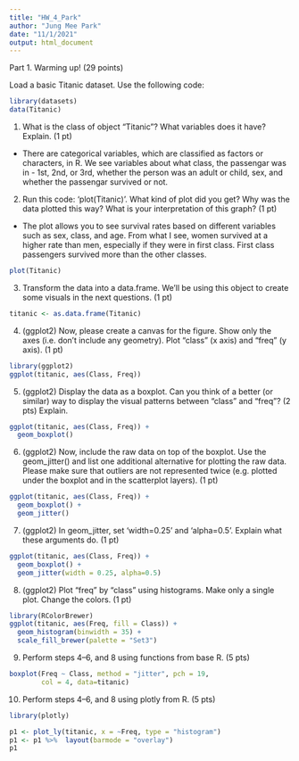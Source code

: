```yaml
---
title: "HW_4_Park"
author: "Jung Mee Park"
date: "11/1/2021"
output: html_document
---
```

Part 1. Warming up! (29 points)

Load a basic Titanic dataset. Use the following code:
```r
library(datasets)
data(Titanic)

```

1.	What is the class of object “Titanic”? What variables does it have?  Explain. (1 pt)
* There are categorical variables, which are classified as factors or characters, in R. We see variables about what class, the passengar was in - 1st, 2nd, or 3rd, whether the person was an adult or child, sex, and whether the passengar survived or not. 

2.	Run this code: ‘plot(Titanic)’. What kind of plot did you get? Why was the data plotted this way? What is your interpretation of this graph? (1 pt)
* The plot allows you to see survival rates based on different variables such as sex, class, and age. From what I see, women survived at a higher rate than men, especially if they were in first class. First class passengers survived more than the other classes. 
```r
plot(Titanic)
```
3.	Transform the data into a data.frame. We’ll be using this object to create some visuals in the next questions. (1 pt)
```r
titanic <- as.data.frame(Titanic)
```

4.	(ggplot2) Now, please create a canvas for the figure. Show only the axes (i.e. don’t include any geometry). Plot “class” (x axis) and “freq” (y axis). (1 pt)
```r
library(ggplot2)
ggplot(titanic, aes(Class, Freq)) 
```

5.	 (ggplot2) Display the data as a boxplot. Can you think of a better (or similar) way to display the visual patterns between “class” and “freq”? (2 pts) Explain.
```r
ggplot(titanic, aes(Class, Freq)) +
  geom_boxplot()
```

6.	(ggplot2) Now, include the raw data on top of the boxplot. Use the geom_jitter() and list one additional alternative for plotting the raw data. Please make sure that outliers are not represented twice (e.g. plotted under the boxplot and in the scatterplot layers). (1 pt)
```r
ggplot(titanic, aes(Class, Freq)) +
  geom_boxplot() +
  geom_jitter()
```

7.	(ggplot2) In geom_jitter, set ‘width=0.25’ and ‘alpha=0.5’. Explain what these arguments do. (1 pt)
```r
ggplot(titanic, aes(Class, Freq)) +
  geom_boxplot() +
  geom_jitter(width = 0.25, alpha=0.5)
```

8.	(ggplot2) Plot “freq” by “class” using histograms. Make only a single plot. Change the colors. (1 pt)
```r
library(RColorBrewer)
ggplot(titanic, aes(Freq, fill = Class)) + 
  geom_histogram(binwidth = 35) +
  scale_fill_brewer(palette = "Set3") 
```

9.	Perform steps 4–6, and 8 using functions from base R. (5 pts)
```r
boxplot(Freq ~ Class, method = "jitter", pch = 19,
        col = 4, data=titanic)
```

10.	Perform steps 4–6, and 8 using plotly from R. (5 pts)
```r
library(plotly)

p1 <- plot_ly(titanic, x = ~Freq, type = "histogram") 
p1 <- p1 %>%  layout(barmode = "overlay")
p1 
```

